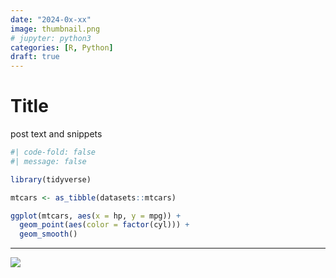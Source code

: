 ```yaml
---
date: "2024-0x-xx"
image: thumbnail.png
# jupyter: python3
categories: [R, Python]
draft: true
---
```


# Title

post text and snippets

```r
#| code-fold: false
#| message: false

library(tidyverse)

mtcars <- as_tibble(datasets::mtcars)

ggplot(mtcars, aes(x = hp, y = mpg)) +
  geom_point(aes(color = factor(cyl))) +
  geom_smooth()
```

---

![](thumbnail.png)
